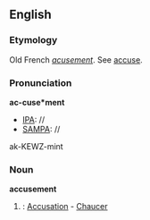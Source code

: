 ==English==
===Etymology===
Old French ''[[acusement]]''. See [[accuse]].

===Pronunciation===
'''ac-cuse*ment'''
*[[IPA]]: //
*[[SAMPA]]: //
ak-KEWZ-mint

===Noun===
'''accusement'''
#{{obsolete}}: [[Accusation]] - [[Chaucer]]